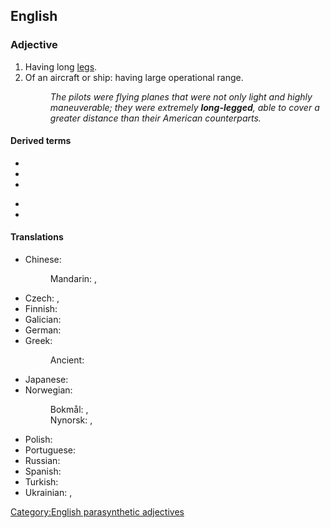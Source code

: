 {{also|longlegged}}
==English==

===Adjective===
{{en-adj|head=[[long]]-[[legged]]}}

# Having long [[leg]]s.
# Of an aircraft or ship: having large operational range.
#: ''The pilots were flying planes that were not only light and highly maneuverable; they were extremely '''long-legged''', able to cover a greater distance than their American counterparts.''

====Derived terms====
{{der-top}}
* {{l|en|long-legged bat}}
* {{l|en|long-legged buzzard}}
* {{l|en|long-leggedness}}
{{der-mid}}
* {{l|en|long-legged sac spider}}
* {{l|en|long-legged warbler}}
{{der-bottom}}

====Translations====
{{trans-top|having long legs}}
* Chinese:
*: Mandarin: {{t|cmn|長腿|alt=長腿的|sc=Hani}}, {{t|cmn|长腿|tr=cháng tuǐ de|alt=长腿的|sc=Hani}}
* Czech: {{t|cs|dlouhonohý}}, {{t|cs|nohatý}}
* Finnish: {{t|fi|pitkäjalkainen}}
* Galician: {{t|gl|pernilongo|m}}
* German: {{t|de|langbeinig}}
* Greek:
*: Ancient: {{t|grc|μακροσκελής}}
* Japanese: {{t|ja|足の長い|tr=あしのながい, ashi no nagai|sc=Jpan}}
* Norwegian:
*: Bokmål: {{t|nb|langbeint}}, {{t|nb|langbent}}
*: Nynorsk: {{t|nn|langbeina}}, {{t|nn|langbeint}}
{{trans-mid}}
* Polish: {{t+|pl|długonogi}}
* Portuguese: {{t+|pt|pernilongo|m}}
* Russian: {{t+|ru|длинноно́гий}}
* Spanish: {{t+|es|zancudo}}
* Turkish: {{t+|tr|uzun bacaklı}}
* Ukrainian: {{t|uk|довгоногий}}, {{t+|uk|цибатий}}
{{trans-bottom}}

[[Category:English parasynthetic adjectives]]